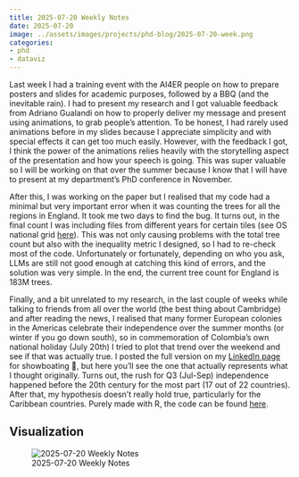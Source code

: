 ```yaml
---
title: 2025-07-20 Weekly Notes
date: 2025-07-20
image: ../assets/images/projects/phd-blog/2025-07-20-week.png
categories:
- phd
- dataviz
---
```


Last week I had a training event with the AI4ER people on how to prepare posters and slides for academic purposes, followed by a BBQ (and the inevitable rain). I had to present my research and I got valuable feedback from Adriano Gualandi on how to properly deliver my message and present using animations, to grab people's attention. To be honest, I had rarely used animations before in my slides because I appreciate simplicity and with special effects it can get too much easily. However, with the feedback I got, I think the power of the animations relies heavily with the storytelling aspect of the presentation and how your speech is going. This was super valuable so I will be working on that over the summer because I know that I will have to present at my department's PhD conference in November.

After this, I was working on the paper but I realised that my code had a minimal but very important error when it was counting the trees for all the regions in England. It took me two days to find the bug. It turns out, in the final count I was including files from different years for certain tiles (see OS national grid [here](2025-03-09-weekly-notes.html)). This was not only causing problems with the total tree count but also with the inequality metric I designed, so I had to re-check most of the code. Unfortunately or fortunately, depending on who you ask, LLMs are still not good enough at catching this kind of errors, and the solution was very simple. In the end, the current tree count for England is 183M trees.

Finally, and a bit unrelated to my research, in the last couple of weeks while talking to friends from all over the world (the best thing about Cambridge) and after reading the news, I realised that many former European colonies in the Americas celebrate their independence over the summer months (or winter if you go down south), so in commemoration of Colombia's own national holiday (July 20th) I tried to plot that trend over the weekend and see if that was actually true. I posted the full version on my [LinkedIn page](https://www.linkedin.com/feed/update/urn:li:activity:7352757860948221953/) for showboating 🤣, but here you'll see the one that actually represents what I thought originally. Turns out, the rush for Q3 (Jul-Sep) independence happened before the 20th century for the most part (17 out of 22 countries). After that, my hypothesis doesn't really hold true, particularly for the Caribbean countries. Purely made with R, the code can be found [here](https://github.com/ancazugo/TidyTuesday/tree/main/2025/independence_day_plot).


## Visualization

![2025-07-20 Weekly Notes](../assets/images/projects/phd-blog/2025-07-20-week.png)
